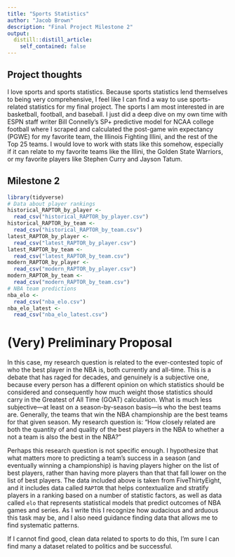 ```yaml
---
title: "Sports Statistics"
author: "Jacob Brown"
description: "Final Project Milestone 2"
output:
  distill::distill_article:
    self_contained: false
---
```




## Project thoughts

I love sports and sports statistics. Because sports statistics lend themselves to being very comprehensive, I feel like I can find a way to use sports-related statistics for my final project. The sports I am most interested in are basketball, football, and baseball. I just did a deep dive on my own time with ESPN staff writer Bill Connelly's SP+ predictive model for NCAA college football where I scraped and calculated the post-game win expectancy (PGWE) for my favorite team, the Illinois Fighting Illini, and the rest of the Top 25 teams. I would love to work with stats like this somehow, especially if it can relate to my favorite teams like the Illini, the Golden State Warriors, or my favorite players like Stephen Curry and Jayson Tatum.

## Milestone 2
```r
library(tidyverse)
# Data about player rankings
historical_RAPTOR_by_player <- 
  read_csv("historical_RAPTOR_by_player.csv")
historical_RAPTOR_by_team <- 
  read_csv("historical_RAPTOR_by_team.csv")
latest_RAPTOR_by_player <- 
  read_csv("latest_RAPTOR_by_player.csv")
latest_RAPTOR_by_team <- 
  read_csv("latest_RAPTOR_by_team.csv")
modern_RAPTOR_by_player <- 
  read_csv("modern_RAPTOR_by_player.csv")
modern_RAPTOR_by_team <- 
  read_csv("modern_RAPTOR_by_team.csv")
# NBA team predictions
nba_elo <- 
  read_csv("nba_elo.csv")
nba_elo_latest <- 
  read_csv("nba_elo_latest.csv")
```

# (Very) Preliminary Proposal

In this case, my research question is related to the ever-contested topic of who the best player in the NBA is, both currently and all-time. This is a debate that has raged for decades, and genuinely is a subjective one, because every person has a different opinion on which statistics should be considered and consequently how much weight those statistics should carry in the Greatest of All Time (GOAT) calculation. What is much less subjective—at least on a season-by-season basis—is who the best teams are. Generally, the teams that win the NBA championship are the best teams for that given season. My research question is: "How closely related are both the quantity of and quality of the best players in the NBA to whether a not a team is also the best in the NBA?"

Perhaps this research question is not specific enough. I hypothesize that what matters more to predicting a team's success in a season (and eventually winning a championship) is having players higher on the list of best players, rather than having more players than that that fall lower on the list of best players. The data included above is taken from FiveThirtyEight, and it includes data called `RAPTOR` that helps contextualize and stratify players in a ranking based on a number of statistic factors, as well as data called `elo` that represents statistical models that predict outcomes of NBA games and series. As I write this I recognize how audacious and arduous this task may be, and I also need guidance finding data that allows me to find systematic patterns.

If I cannot find good, clean data related to sports to do this, I'm sure I can find many a dataset related to politics and be successful.